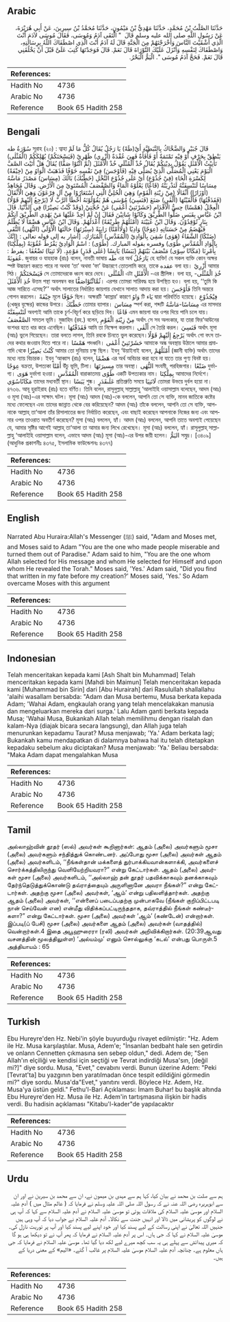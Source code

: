 ## Arabic


<div dir="rtl" lang="ar" style={{fontSize:'larger',backgroundColor:'#f8f9fa',padding:20}}>
حَدَّثَنَا الصَّلْتُ بْنُ مُحَمَّدٍ، حَدَّثَنَا مَهْدِيُّ بْنُ مَيْمُونٍ، حَدَّثَنَا مُحَمَّدُ بْنُ سِيرِينَ، عَنْ أَبِي هُرَيْرَةَ، عَنْ رَسُولِ اللَّهِ صلى الله عليه وسلم قَالَ ‏ "‏ الْتَقَى آدَمُ وَمُوسَى، فَقَالَ مُوسَى لآدَمَ أَنْتَ الَّذِي أَشْقَيْتَ النَّاسَ وَأَخْرَجْتَهُمْ مِنَ الْجَنَّةِ قَالَ لَهُ آدَمُ أَنْتَ الَّذِي اصْطَفَاكَ اللَّهُ بِرِسَالَتِهِ، وَاصْطَفَاكَ لِنَفْسِهِ وَأَنْزَلَ عَلَيْكَ التَّوْرَاةَ قَالَ نَعَمْ‏.‏ قَالَ فَوَجَدْتَهَا كُتِبَ عَلَىَّ قَبْلَ أَنْ يَخْلُقَنِي قَالَ نَعَمْ‏.‏ فَحَجَّ آدَمُ مُوسَى ‏"‏‏.‏ الْيَمُّ الْبَحْرُ‏.‏
</div>
<div style={{backgroundColor:'#f8f9fa',padding:20, marginBottom: 10}}><table> <thead> <tr> <th>References:</th> <th></th> </tr> </thead> <tbody><tr><td>Hadith No</td><td>4736</td></tr><tr><td>Arabic No</td><td>4736</td></tr><tr><td>Reference</td><td>Book 65 Hadith 258</td></tr></tbody></table></div>

## Bengali


<div dir="ltr" lang="bn" style={{fontSize:'larger',backgroundColor:'#f8f9fa',padding:20}}>
سُوْرَةُ طه সূরাহ (২০) : ত্বাহা قَالَ جُبَيْرٍ وَالضَّحَّاكُ بِالنَّبَطِيَّةِ أَيْ(طَهْ) يَا رَجُلُ يُقَالُ كُلُّ مَا لَمْ يَنْطِقْ بِحَرْفٍ أَوْ فِيْهِ تَمْتَمَةٌ أَوْ فَأْفَأَةٌ فَهِيَ عُقْدَةٌ (أَزْرِي) ظَهْرِيْ (فَيَسْحَتَكُمْ) يُهْلِكَكُمْ (الْمُثْلٰى) تَأْنِيْثُ الْأَمْثَلِ يَقُوْلُ بِدِيْنِكُمْ يُقَالُ خُذْ الْمُثْلَى خُذْ الْأَمْثَلَ (ثُمَّ ائْتُوْا صَفًّا) يُقَالُ هَلْ أَتَيْتَ الصَّفَّ الْيَوْمَ يَعْنِي الْمُصَلَّى الَّذِيْ يُصَلَّى فِيْهِ (فَأَوْجَسَ) فِيْ نَفْسِهِ خَوْفًا فَذَهَبَتْ الْوَاوُ مِنْ (خِيْفَةً) لِكَسْرَةِ الْخَاءِ (فِيْ جُذُوْعِ) أَيْ عَلَى جُذُوْعِ النَّخْلِ (خَطْبُكَ) بَالُكَ (مِسَاسَ) مَصْدَرُ مَاسَّهُ مِسَاسًا لَنَنْسِفَنَّهُ لَنَذْرِيَنَّهُ (قَاعًا) يَعْلُوْهُ الْمَاءُ وَالصَّفْصَفُ الْمُسْتَوِيْ مِنَ الْأَرْضِ. وَقَالَ مُجَاهِدٌ (أَوْزَارًا) أَثْقَالًا (مِنْ زِيْنَةِ الْقَوْمِ) وَهِيَ الْحُلِيُّ الَّتِي اسْتَعَارُوْا مِنْ آلِ فِرْعَوْنَ وَهِيَ الْأَثْقَالُ (فَقَذَفْتُهَا) فَأَلْقَيْتُهَا (أَلْقٰى) صَنَعَ (فَنَسِيَ) مُوْسَى هُمْ يَقُوْلُوْنَهُ أَخْطَأَ الرَّبَّ لَا (يَرْجِعُ إِلَيْهِمْ قَوْلًا) الْعِجْلُ (هَمْسًا) حِسُّ الْأَقْدَامِ (حَشَرْتَنِيْ أَعْمٰى) عَنْ حُجَّتِيْ (وَقَدْ كُنْتُ بَصِيْرًا) فِي الدُّنْيَا. قَالَ ابْنُ عَبَّاسٍ بِقَبَسٍ ضَلُّوا الطَّرِيْقَ وَكَانُوْا شَاتِيْنَ فَقَالَ إِنْ لَمْ أَجِدْ عَلَيْهَا مَنْ يَهْدِي الطَّرِيْقَ آتِكُمْ بِنَارٍ تُوْقِدُوْنَ. وَقَالَ ابْنُ عُيَيْنَةَ (أَمْثَلُهُمْ طَرِيْقَةً) أَعْدَلُهُمْ. وَقَالَ ابْنُ عَبَّاسٍ هَضْمًا لَا يُظْلَمُ فَيُهْضَمُ مِنْ حَسَنَاتِهِ (عِوَجًا) وَادِيًا (وَلَاأَمْتًا) رَابِيَةً (سِيْرَتَهَا) حَالَتَهَا الْأُوْلَى (النُّهٰى) التُّقَى (ضَنْكًا) الشَّقَاءُ (هَوٰى) شَقِيَ بِالْوَادِيْ (الْمُقَدَّسِ) الْمُبَارَكِ. [أشار به إلى قوله تعالى : (إِنَّكَ بِالْوَادِ الْمُقَدَّسِ طُوًى) وفسره بقوله المبارك. (طُوًى) : اسْمُ الْوَادِيْ يَفْرُطُ عُقُوْبَةً (بِمِلْكِنَا) بِأَمْرِنَا (مَكَانًا سِوًى) مَنْصَفٌ بَيْنَهُمْ (يَبَسًا) يَابِسًا (عَلٰى قَدَرٍ) مَوْعِدٍ. (لَا تَنِيَا) تَضْعُفَا : يفرط : عُقوبَةً. জুবায়র ও যাহহাক (রাঃ) বলেন, নাবতী ভাষায় طَه এর অর্থ يَارَجُلُ হে ব্যক্তি! যে সকল ব্যক্তি কোন অক্ষর স্পষ্ট উচ্চারণ করতে পারে না অথবা ‘তা’ অথবা ‘ফা’ উচ্চারণে তোতলামি করে, তাকে عقده বলা হয়। أَزْرِيْ আমার পিঠ। فَيَسْحَتَكُمْ সে তোমাদেরকে ধ্বংস করে দেবে। الْمُثْلٰى এটা الْأَمْثَلِ -এর স্ত্রীলিঙ্গ। বলা হয়, خُذِ الْمُثْلٰى-خُذِ الْأَمْثَلَ উত্তম পন্থা অবলম্বন কর ثُمَّائْتُوْاصَفًّا। এরপর তোমরা সারিবদ্ধ হয়ে উপস্থিত হও। বলা হয়, ‘‘তুমি কি আজ সারিতে এসেছ?’’ অর্থাৎ সালাতের নির্ধারিত জায়গায় যেখানে সালাত আদায় করা হয়। فَأَوْجَسَ তিনি অন্তরে গোপন করলেন। خِيْفَةً মূলে خَوْفًا ছিল। অক্ষরটি ‘কাস্রার’ কারণে وَاوُ টি يَاء দ্বারা পরিবর্তিত হয়েছে। فِيْجُذُوْعِ (খেজুর বৃক্ষের) কান্ডের উপরে। خَطْبُكَ তোমার ব্যাপার। مِسَاسَ স্পর্শ করা, শব্দটি مِسَاسًا-مَاسَّهُ এর মাসদার لَنَنْسِفَنَّهُ অবশ্যই আমি তাকে চূর্ণ-বিচূর্ণ করে ছড়িয়ে দিব। قَاعًا এমন জায়গা যার ওপর দিয়ে পানি চলে যায়। الصَّفْصَفُ সমতল ভূমি। মুজাহিদ (রহ.) বলেন, مِنْ زِيْنَةِ الْقَوْمِ অর্থাৎ সে সব অলংকার, যা তারা ফির‘আউনের বংশধর হতে ধার করে এনেছিল। فَقَذَفْتُهَا আমি তা নিক্ষেপ করলাম। أَلْقٰى সে তৈরি করল। فَنَسِيَ অর্থাৎ মূসা (আঃ) ভুলে গিয়েছেন। তারা বলতে লাগল, তিনি রবকে চিনতে ভুল করেছেন।يَرْجِعُ إِلَيْهِمْ قَوْلًا অর্থাৎ গো বৎস তাদের কথার জওয়াব দিতে পারে না। هَمْسًا পদধ্বনি। حَشَرْتَنِيْ أَعْمٰى আমাকে অন্ধ অবস্থায় উঠালে আমার প্রমাণাদি থেকে كُنْتُ بَصِيْرًا আমার তো দুনিয়ায় চক্ষু ছিল। ইবনু ‘উয়াইনাই বলেন, أَمْثَلُهُمْ (জ্ঞানী ব্যক্তি) অর্থাৎ তাদের মধ্যে ন্যায় বিচারক। ইবনু ‘আব্বাস (রাঃ) বলেন, هَضْمًا এর অর্থ অবিচার করা হবে না যাতে তার পুণ্য বিনষ্ট হয়। عِوَجًا বক্রতা, উপত্যকা أَمْتًا উঁচু ভূমি, টিলা। مِسيرَتَهَا তার অবস্থা। النُّهٰى সংযমী, পরহিজগার। ضَنْعًا দুর্ভাগ্য। هَوَى দুর্ভাগা হওয়া। الْمُقَدَّسِ বারাকাতময় طُوًى একটি উপত্যকার নাম। بِمِلْكِنَا আমাদের নির্দেশে। مَكَانًاسُوًي তাদের মধ্যবর্তী স্থান। يَبَسًا শুষ্ক। عَلٰىقَدَرٍ প্রতিশ্রুতি সময়ে لَاتَنِيَا তোমরা উভয়ে দুর্বল হয়ো না। ৪৭৩৬. আবূ হুরাইরাহ (রাঃ) হতে বর্ণিত। তিনি বলেন, রাসূলুল্লাহ্ সাল্লাল্লাহু ‘আলাইহি ওয়াসাল্লাম বলেছেন, আদম (আঃ) ও মূসা (আঃ)-এর সাক্ষাৎ ঘটল। মূসা (আঃ) আদম (আঃ)-কে বললেন, আপনি তো সে ব্যক্তি, মানব জাতিকে কষ্টের মধ্যে ফেলেছেন এবং তাদের জান্নাত থেকে বের করিয়েছেন? আদম (আঃ) তাঁকে বললেন, আপনি তো সে ব্যক্তি, আপনাকে আল্লাহ্ তা‘আলা তাঁর রিসালাতের জন্য নির্বাচিত করেছেন, এবং বাছাই করেছেন আপনাকে নিজের জন্য এবং আপনার ওপর তাওরাত অবতীর্ণ করেছেন? মূসা (আঃ) বললেন, হ্যাঁ। আদম (আঃ) বললেন, আপনি তাতে অবশ্যই পেয়েছেন যে, আমার সৃষ্টির আগেই আল্লাহ্ তা‘আলা তা আমার জন্য লিখে রেখেছেন। মূসা (আঃ) বললেন, হ্যাঁ। রাসূলুল্লাহ্ সাল্লাল্লাহু ‘আলাইহি ওয়াসাল্লাম বলেন, এভাবে আদম (আঃ) মূসা (আঃ)-এর উপর জয়ী হলেন। اليَمُّ সমুদ্র। [৩৪০৯] (আধুনিক প্রকাশনীঃ ৪৩৭৫, ইসলামিক ফাউন্ডেশনঃ ৪৩৭৭)
</div>
<div style={{backgroundColor:'#f8f9fa',padding:20, marginBottom: 10}}><table> <thead> <tr> <th>References:</th> <th></th> </tr> </thead> <tbody><tr><td>Hadith No</td><td>4736</td></tr><tr><td>Arabic No</td><td>4736</td></tr><tr><td>Reference</td><td>Book 65 Hadith 258</td></tr></tbody></table></div>

## English


<div dir="ltr" lang="en" style={{fontSize:'larger',backgroundColor:'#f8f9fa',padding:20}}>
Narrated Abu Huraira:Allah's Messenger (ﷺ) said, "Adam and Moses met, and Moses said to Adam "You are the one who made people miserable and turned them out of Paradise." Adam said to him, "You are the one whom Allah selected for His message and whom He selected for Himself and upon whom He revealed the Torah." Moses said, 'Yes.' Adam said, "Did you find that written in my fate before my creation?' Moses said, 'Yes.' So Adam overcame Moses with this argument
</div>
<div style={{backgroundColor:'#f8f9fa',padding:20, marginBottom: 10}}><table> <thead> <tr> <th>References:</th> <th></th> </tr> </thead> <tbody><tr><td>Hadith No</td><td>4736</td></tr><tr><td>Arabic No</td><td>4736</td></tr><tr><td>Reference</td><td>Book 65 Hadith 258</td></tr></tbody></table></div>

## Indonesian


<div dir="ltr" lang="id" style={{fontSize:'larger',backgroundColor:'#f8f9fa',padding:20}}>
Telah menceritakan kepada kami [Ash Shalt bin Muhammad] Telah menceritakan kepada kami [Mahdi bin Maimun] Telah menceritakan kepada kami [Muhammad bin Sirin] dari [Abu Hurairah] dari Rasulullah shallallahu 'alaihi wasallam bersabda: "Adam dan Musa bertemu, Musa berkata kepada Adam; 'Wahai Adam, engkaulah orang yang telah mencelakakan manusia dan mengeluarkan mereka dari surga.' Lalu Adam ganti berkata kepada Musa; 'Wahai Musa, Bukankah Allah telah memilihmu dengan risalah dan kalam-Nya (diajak bicara secara langsung), dan Allah juga telah menurunkan kepadamu Taurat? Musa menjawab; 'Ya.' Adam berkata lagi; Bukankah kamu mendapatkan di dalamnya bahwa hal itu telah ditetapkan kepadaku sebelum aku diciptakan? Musa menjawab: 'Ya.' Beliau bersabda: "Maka Adam dapat mengalahkan Musa
</div>
<div style={{backgroundColor:'#f8f9fa',padding:20, marginBottom: 10}}><table> <thead> <tr> <th>References:</th> <th></th> </tr> </thead> <tbody><tr><td>Hadith No</td><td>4736</td></tr><tr><td>Arabic No</td><td>4736</td></tr><tr><td>Reference</td><td>Book 65 Hadith 258</td></tr></tbody></table></div>

## Tamil


<div dir="ltr" lang="ta" style={{fontSize:'larger',backgroundColor:'#f8f9fa',padding:20}}>
அல்லாஹ்வின் தூதர் (ஸல்) அவர்கள் கூறினார்கள்: ஆதம் (அலை) அவர்களும் மூசா (அலை) அவர்களும் சந்தித்துக் கொண்டனர். அப்போது மூசா (அலை) அவர்கள் ஆதம் (அலை) அவர்களிடம், ‘‘நீங்கள்தான் மக்களைத் துர்பாக்கியவான்களாக்கி, அவர்களைச் சொர்க்கத்திலிருந்து வெளியேற்றியவரா?” என்று கேட்டார்கள். ஆதம் (அலை) அவர்கள் மூசா (அலை) அவர்களிடம், ‘‘அல்லாஹ் தன் தூதர் பதவிக்காகவும் தனக்காகவும் தேர்ந்தெடுத்துக்கொண்டு தவ்ராத்தையும் அருளினானே அவரா நீங்கள்?” என்று கேட்டார்கள். அதற்கு மூசா (அலை) அவர்கள், ‘ஆம்’ என்று பதிலளித்தார்கள். அதற்கு ஆதம் (அலை) அவர்கள், ‘‘என்னைப் படைப்பதற்கு முன்பாகவே (நீங்கள் குறிப்பிட்டபடி நான் செய்வேன் என) என்மீது விதிக்கப்பட்டிருந்ததாக, தவ்ராத்தில் நீங்கள் கண்டீர்களா?” என்று கேட்டார்கள். மூசா (அலை) அவர்கள் ‘ஆம்’ (கண்டேன்) என்றார்கள். இப்படி(ப் பேசி) மூசா (அலை) அவர்களை ஆதம் (அலை) அவர்கள் (வாதத்தில்) வென்றார்கள்.4 இதை அபூஹுரைரா (ரலி) அவர்கள் அறிவிக்கிறார்கள். (20:39ஆவது வசனத்தின் மூலத்திலுள்ள) ‘அல்யம்மு’ எனும் சொல்லுக்கு ‘கடல்’ என்பது பொருள்.5 அத்தியாயம் : 65
</div>
<div style={{backgroundColor:'#f8f9fa',padding:20, marginBottom: 10}}><table> <thead> <tr> <th>References:</th> <th></th> </tr> </thead> <tbody><tr><td>Hadith No</td><td>4736</td></tr><tr><td>Arabic No</td><td>4736</td></tr><tr><td>Reference</td><td>Book 65 Hadith 258</td></tr></tbody></table></div>

## Turkish


<div dir="ltr" lang="tr" style={{fontSize:'larger',backgroundColor:'#f8f9fa',padding:20}}>
Ebu Hureyre'den Hz. Nebi'in şöyle buyurduğu rivayet edilmiştir: "Hz. Adem ile Hz. Musa karşılaştılar. Musa, Adem'e; "İnsanlan bedbaht hale sen getirdin ve onlann Cennetten çıkmasına sen sebep oldun," dedi. Adem de; "Sen Allah'ın elçiliği ve kendisi için seçtiği ve Tevrat indirdiği Musa'sın, [değil mi?]" diye sordu. Musa, "Evet," cevabını verdi. Bunun üzerine Adem: "Peki [Tevrat'ta] bu yazgının ben yaratılmadan önce tespit edildiğini görmedin mi?" diye sordu. Musa'da"Evet," yanıtını verdi. Böylece Hz. Adem, Hz. Musa'ya üstün geldi." Fethu'l-Bari Açıklaması: İmam Buhar! bu başlık altında Ebu Hureyre'den Hz. Musa ile Hz. Adem'in tartışmasına ilişkin bir hadis verdi. Bu hadisin açıklaması "Kitabu'l-kader"de yapılacaktır
</div>
<div style={{backgroundColor:'#f8f9fa',padding:20, marginBottom: 10}}><table> <thead> <tr> <th>References:</th> <th></th> </tr> </thead> <tbody><tr><td>Hadith No</td><td>4736</td></tr><tr><td>Arabic No</td><td>4736</td></tr><tr><td>Reference</td><td>Book 65 Hadith 258</td></tr></tbody></table></div>

## Urdu


<div dir="rtl" lang="ur" style={{fontSize:'larger',backgroundColor:'#f8f9fa',padding:20}}>
ہم سے صلت بن محمد نے بیان کیا، کہا ہم سے مہدی بن میمون نے، ان سے محمد بن سیرین نے اور ان سے ابوہریرہ رضی اللہ عنہ نے کہ رسول اللہ صلی اللہ علیہ وسلم نے فرمایا کہ ( عالم مثال میں ) آدم علیہ السلام اور موسیٰ علیہ السلام کی ملاقات ہوئی تو موسیٰ علیہ السلام نے آدم علیہ السلام سے کہا کہ آپ ہی نے لوگوں کو پریشانی میں ڈالا اور انہیں جنت سے نکالا۔ آدم علیہ السلام نے جواب دیا کہ آپ وہی ہیں جنہیں اللہ تعالیٰ نے اپنی رسالت کے لیے پسند کیا اور خود اپنے لیے پسند کیا اور آپ پر توریت نازل کی۔ موسیٰ علیہ السلام نے کہا کہ جی ہاں۔ اس پر آدم علیہ السلام نے فرمایا کہ پھر آپ نے تو دیکھا ہی ہو گا کہ میری پیدائش سے پہلے ہی یہ سب کچھ میرے لیے لکھ دیا گیا تھا۔ موسیٰ علیہ السلام نے فرمایا کہ جی ہاں معلوم ہے۔ چنانچہ آدم علیہ السلام موسیٰ علیہ السلام پر غالب آ گئے۔ «اليم» کے معنی دریا کے ہیں۔
</div>
<div style={{backgroundColor:'#f8f9fa',padding:20, marginBottom: 10}}><table> <thead> <tr> <th>References:</th> <th></th> </tr> </thead> <tbody><tr><td>Hadith No</td><td>4736</td></tr><tr><td>Arabic No</td><td>4736</td></tr><tr><td>Reference</td><td>Book 65 Hadith 258</td></tr></tbody></table></div>